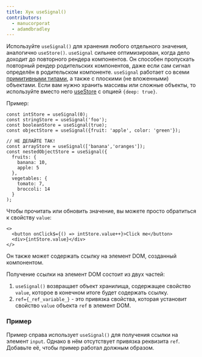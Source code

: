 ```yaml
---
title: Хук useSignal()
contributors:
  - manucorporat
  - adamdbradley
---
```


Используйте `useSignal()` для хранения любого отдельного значения, аналогично `useStore()`. `useSignal` сильнее оптимизирован, когда дело доходит до повторного рендера компонентов. Он способен пропускать повторный рендер родительских компонентов, даже если сам сигнал определён в родительском компоненте. `useSignal` работает со всеми [примитивными типами](https://developer.mozilla.org/en-US/docs/Glossary/Primitive), а также с плоскими (не вложенными) объектами. Если вам нужно хранить массивы или сложные объекты, то используйте вместо него [useStore](../../../docs/(qwik)/components/state/index.mdx) с опцией `{deep: true}`.

Пример:

```tsx
const intStore = useSignal(0);
const stringStore = useSignal('foo');
const booleanStore = useSignal(true);
const objectStore = useSignal({fruit: 'apple', color: 'green'});

// НЕ ДЕЛАЙТЕ ТАК!
const arrayStore = useSignal(['banana','oranges']);
const nestedObjectStore = useSignal({
  fruits: {
    banana: 10,
    apple: 5
  },
  vegetables: {
    tomato: 7,
    broccoli: 14
  }
);
```

Чтобы прочитать или обновить значение, вы можете просто обратиться к свойству `value`:

```tsx
<>
  <button onClick$={() => intStore.value++}>Click me</button>
  <div>{intStore.value}</div>
</>
```

Он также может содержать ссылку на элемент DOM, созданный компонентом.

Получение ссылки на элемент DOM состоит из двух частей:

1. `useSignal()` возвращает объект хранилища, содержащее свойство `value`, которое в конечном итоге будет содержать ссылку.
2. `ref={_ref_variable_}` - это привязка свойства, которая установит свойство `value` объекта `ref` в элемент DOM.

### Пример

Пример справа использует `useSignal()` для получения ссылки на элемент `input`. Однако в нём отсутствует привязка реквизита `ref`. Добавьте её, чтобы пример работал должным образом.
